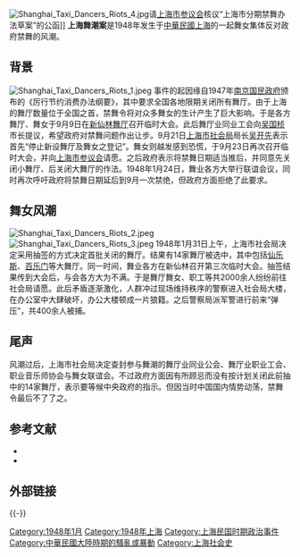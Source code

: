 {{Expand|time=2013-02-10T10:49:55+00:00 }}
[[File:Shanghai_Taxi_Dancers_Riots_4.jpg|thumb]]请[[上海市参议会|上海市参议会]]核议“上海市分期禁舞办法草案”的公函]]
'''上海舞潮案'''是1948年发生于[[中華民國大陸時期|中華民國]][[上海|上海]]的一起舞女集体反对政府禁舞的风潮。

== 背景 ==
[[File:Shanghai_Taxi_Dancers_Riots_1.jpeg|thumb]]
事件的起因缘自1947年[[南京国民政府|南京国民政府]]颁布的《厉行节约消费办法纲要》，其中要求全国各地限期关闭所有舞厅。由于上海的舞厅数量位于全国之首，禁舞令将对众多舞女的生计产生了巨大影响。于是各方舞厅、舞女于9月9日在[[新仙林舞厅|新仙林舞厅]]召开临时大会。此后舞厅业同业工会向[[吴国桢|吴国桢]]市长提议，希望政府对禁舞问题作出让步。9月21日[[上海市社会局|上海市社会局]]局长[[吴开先|吴开先]]表示首先“停止新设舞厅及舞女之登记”。舞女则越发感到恐慌，于9月23日再次召开临时大会，并向[[上海市参议会|上海市参议会]]请愿。之后政府表示将禁舞日期适当推后，并同意先关闭小舞厅、后关闭大舞厅的作法。1948年1月24日，舞业各方大举行联谊会议，同时再次呼吁政府将禁舞日期延后到9月一次禁绝，但政府方面拒绝了此要求。

== 舞女风潮 ==
[[File:Shanghai_Taxi_Dancers_Riots_2.jpeg|thumb]]
[[File:Shanghai_Taxi_Dancers_Riots_3.jpeg|thumb]]
1948年1月31日上午，上海市社会局决定采用抽签的方式决定首批关闭的舞厅。结果有14家舞厅被选中，其中包括[[仙乐斯|仙乐斯]]、[[百乐门|百乐门]]等大舞厅。同一时间，舞业各方在新仙林召开第三次临时大会。抽签结果传到大会后，与会各方大为不满。于是舞厅舞女、职工等共2000余人纷纷前往社会局请愿。此后矛盾逐渐激化，人群冲过现场维持秩序的警察进入社会局大楼，在办公室中大肆破坏，办公大楼顿成一片狼籍。之后警察局派军警进行前来“弹压”，共400余人被捕。

== 尾声 ==
风潮过后，上海市社会局决定查封参与舞潮的舞厅业同业公会、舞厅业职业工会、职业音乐师协会与舞女联谊会。不过政府方面因有所顾忌而没有按计划关闭此前抽中的14家舞厅，表示要等候中央政府的指示。但因当时中国国内情势动荡，禁舞令最后不了了之。

== 参考文献 ==
{{Reflist}}
* {{cite journal |title = 1948年上海“舞潮”案:一场被遗忘的暴动 |author = 曹金国、池子华 |journal = 钟山风雨 |year = 2006 |issue = 3}}
* {{cite journal |title = 喧嚣一时的上海舞潮案 |author = 郭代习 |journal = 民国春秋 |year = 1999 |issue = 4}}

== 外部链接 ==
{{Commonscat|Shanghai Taxi Dancers Riots}}

{{-}}
{{第二次国共内战}}

[[Category:1948年1月|Category:1948年1月]]
[[Category:1948年上海|Category:1948年上海]]
[[Category:上海民国时期政治事件|Category:上海民国时期政治事件]]
[[Category:中華民國大陸時期的騷亂或暴動|Category:中華民國大陸時期的騷亂或暴動]]
[[Category:上海社会史|Category:上海社会史]]